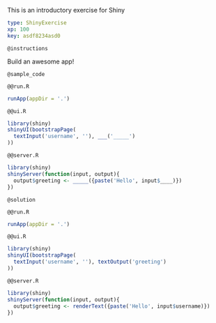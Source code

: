This is an introductory exercise for Shiny

```yaml
type: ShinyExercise
xp: 100
key: asdf8234asd0
```

`@instructions`

Build an awesome app!

`@sample_code`

`@@run.R`

```r
runApp(appDir = '.')
```

`@@ui.R`

```r
library(shiny)
shinyUI(bootstrapPage(
  textInput('username', ''), ___('_____')
))
```

`@@server.R`

```r
library(shiny)
shinyServer(function(input, output){
  output$greeting <- _____({paste('Hello', input$____)})
})
```

`@solution`

`@@run.R`

```r
runApp(appDir = '.')
```

`@@ui.R`

```r
library(shiny)
shinyUI(bootstrapPage(
  textInput('username', ''), textOutput('greeting')
))
```

`@@server.R`

```r
library(shiny)
shinyServer(function(input, output){
  output$greeting <- renderText({paste('Hello', input$username)})
})
```
